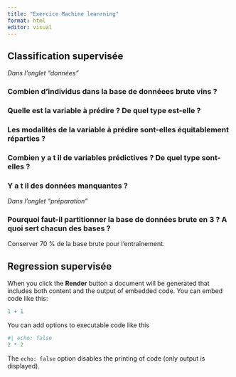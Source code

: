 ```yaml
---
title: "Exercice Machine leanrning"
format: html
editor: visual
---
```


## Classification supervisée

*Dans l'onglet "données"*

### Combien d'individus dans la base de donnéees brute vins ? 

### Quelle est la variable à prédire ? De quel type est-elle ?

### Les modalités de la variable à prédire sont-elles équitablement réparties ?

### Combien y a t il de variables prédictives ? De quel type sont-elles ?

### Y a t il des données manquantes ?

*Dans l'onglet "préparation"*

### Pourquoi faut-il partitionner la base de données brute en 3 ? A quoi sert chacun des bases ?

Conserver 70 % de la base brute pour l'entraînement.

## Regression supervisée

When you click the **Render** button a document will be generated that includes both content and the output of embedded code. You can embed code like this:

```r
1 + 1
```

You can add options to executable code like this

```r
#| echo: false
2 * 2
```

The `echo: false` option disables the printing of code (only output is displayed).
